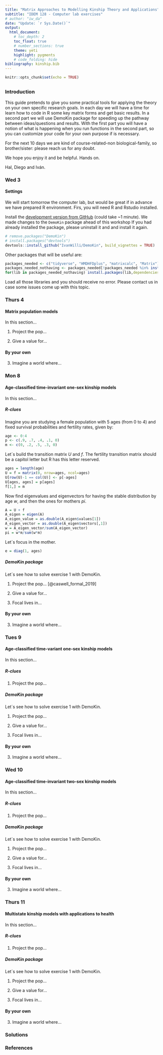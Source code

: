 ```yaml
---
title: "Matrix Approaches to Modelling Kinship Theory and Applications"
subtitle: "IDEM 128 - Computer lab exercises"
# author: "iw_da"
date: "Update: `r Sys.Date()`"
output:
  html_document:
    # toc_depth: 2
    toc_float: true
    # number_sections: true
    theme: yeti
    highlight: pygments
    # code_folding: hide
bibliography: kinship.bib
---
```


```r
knitr::opts_chunk$set(echo = TRUE)
```

## {.tabset}

### Introduction

This guide pretends to give you some practical tools for applying the theory on your own specific research goals. In each day we will have a time for learn how to code in R some key matrix forms and get basic results. In a second part we will use DemoKin package for speeding up the pathway between ideas/questions and results. With the first part you will have a notion of what is happening when you run functions in the second part, so you can customize your code for your own purpose if is necessary.

For the next 10 days we are kind of course-related-non biological-family, so brother/sister: please reach us for any doubt.

We hope you enjoy it and be helpful. Hands on.

Hal, Diego and Iván.

### Wed 3

#### Settings

We will start tomorrow the computer lab, but would be great if in advance we have prepared R environment. Firs, you will need R and Rstudio installed.

Install the [development version from GitHub](https://github.com/IvanWilli/DemoKin) (could take ~1 minute). We made changes to the `DemoKin` package ahead of this workshop If you had already installed the package, please uninstall it and and install it again.

```r
# remove.packages("DemoKin")
# install.packages("devtools")
devtools::install_github("IvanWilli/DemoKin", build_vignettes = TRUE)
```

Other packages that will be useful are:

```r
packages_needed <- c("tidyverse", "HMDHFDplus", "matrixcalc", "Matrix") 
packages_needed_nothaving <- packages_needed[!packages_needed %in% installed.packages()
for(lib in packages_needed_nothaving) install.packages(lib,dependencies=TRUE)
```

Load all those libraries and you should receive no error. Please contact us in case some issues come up with this topic.


### Thurs 4

#### Matrix population models

In this section...

1. Project the pop...

2. Give a value for...

#### By your own

3. Imagine a world where...

### Mon 8

#### Age-classified time-invariant one-sex kinship models

In this section...

##### R-clues

Imagine you are studying a female population with 5 ages (from 0 to 4) and fixed survival probabilities and fertility rates, given by:

```r
age <- 0:4
p <- c(.9, .7, .4, .1, 0)
m <- c(0, .2, .5, .3, 0)
```

Let´s build the transition matrix $U$ and $f$. The fertility transition matrix should be a capitol letter but R has this letter reserved.

```r
ages = length(age)
U = f = matrix(0, nrow=ages, ncol=ages)
U[row(U)-1 == col(U)] <- p[-ages]
U[ages, ages] = p[ages]
f[1,] = m
```

Now find eigenvalues and eigenvectors for having the stable distribution by age $w$, and then the ones for mothers $pi$.

```r
A = U + f
A_eigen = eigen(A)
A_eigen_value = as.double(A_eigen$values[1])
A_eigen_vector = as.double(A_eigen$vectors[,1])
w = A_eigen_vector/sum(A_eigen_vector)
pi = w*m/sum(w*m)
```

Let´s focus in the mother.  

```r
e = diag(1, ages)
```



##### DemoKin package

Let´s see how to solve exercise 1 with DemoKin.

1. Project the pop... [@caswell_formal_2019]

2. Give a value for...

3. Focal lives in...

#### By your own

3. Imagine a world where...

### Tues 9

#### Age-classified time-variant one-sex kinship models

In this section...

##### R-clues

1. Project the pop...

##### DemoKin package

Let´s see how to solve exercise 1 with DemoKin.

1. Project the pop...

2. Give a value for...

3. Focal lives in...

#### By your own

3. Imagine a world where...

### Wed 10

#### Age-classified time-invariant two-sex kinship models

In this section...

##### R-clues

1. Project the pop...

##### DemoKin package

Let´s see how to solve exercise 1 with DemoKin.

1. Project the pop...

2. Give a value for...

3. Focal lives in...

#### By your own

3. Imagine a world where...

### Thurs 11

#### Multistate kinship models with applications to health

In this section...

##### R-clues

1. Project the pop...

##### DemoKin package

Let´s see how to solve exercise 1 with DemoKin.

1. Project the pop...

2. Give a value for...

3. Focal lives in...

#### By your own

3. Imagine a world where...

### Solutions

### References

